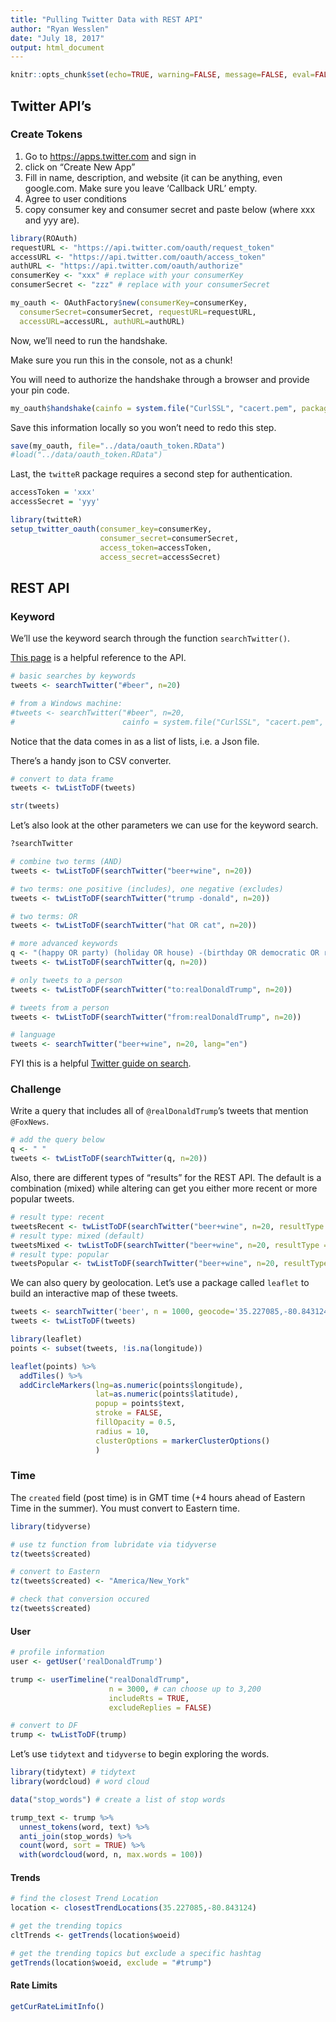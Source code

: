 ```yaml
---
title: "Pulling Twitter Data with REST API"
author: "Ryan Wesslen"
date: "July 18, 2017"
output: html_document
---
```


```r
knitr::opts_chunk$set(echo=TRUE, warning=FALSE, message=FALSE, eval=FALSE)
```

## Twitter API's

### Create Tokens

1.  Go to [https://apps.twitter.com](https://apps.twitter.com) and sign in
2.  click on "Create New App"
3.  Fill in name, description, and website (it can be anything, even google.com. Make sure you leave 'Callback URL' empty.
4.  Agree to user conditions
5.  copy consumer key and consumer secret and paste below (where xxx and yyy are).


```r
library(ROAuth)
requestURL <- "https://api.twitter.com/oauth/request_token"
accessURL <- "https://api.twitter.com/oauth/access_token"
authURL <- "https://api.twitter.com/oauth/authorize"
consumerKey <- "xxx" # replace with your consumerKey
consumerSecret <- "zzz" # replace with your consumerSecret

my_oauth <- OAuthFactory$new(consumerKey=consumerKey,
  consumerSecret=consumerSecret, requestURL=requestURL,
  accessURL=accessURL, authURL=authURL)
```

Now, we'll need to run the handshake. 

Make sure you run this in the console, not as a chunk! 

You will need to authorize the handshake through a browser and provide your pin code.

```r
my_oauth$handshake(cainfo = system.file("CurlSSL", "cacert.pem", package = "RCurl"))
```

Save this information locally so you won't need to redo this step.

```r
save(my_oauth, file="../data/oauth_token.RData")
#load("../data/oauth_token.RData")
```

Last, the `twitteR` package requires a second step for authentication.

```r
accessToken = 'xxx'
accessSecret = 'yyy'

library(twitteR)
setup_twitter_oauth(consumer_key=consumerKey, 
                    consumer_secret=consumerSecret,
                    access_token=accessToken, 
                    access_secret=accessSecret)
```

## REST API

### Keyword

We'll use the keyword search through the function `searchTwitter()`.

[This page](https://dev.twitter.com/rest/reference/get/search/tweets) is a helpful reference to the API.

```r
# basic searches by keywords
tweets <- searchTwitter("#beer", n=20)

# from a Windows machine:
#tweets <- searchTwitter("#beer", n=20, 
#                        cainfo = system.file("CurlSSL", "cacert.pem", package = "RCurl"))
```

Notice that the data comes in as a list of lists, i.e. a Json file.

There's a handy json to CSV converter.

```r
# convert to data frame
tweets <- twListToDF(tweets)

str(tweets)
```

Let's also look at the other parameters we can use for the keyword search.

```r
?searchTwitter

# combine two terms (AND)
tweets <- twListToDF(searchTwitter("beer+wine", n=20))

# two terms: one positive (includes), one negative (excludes)
tweets <- twListToDF(searchTwitter("trump -donald", n=20))

# two terms: OR
tweets <- twListToDF(searchTwitter("hat OR cat", n=20))

# more advanced keywords
q <- "(happy OR party) (holiday OR house) -(birthday OR democratic OR republican)"
tweets <- twListToDF(searchTwitter(q, n=20))

# only tweets to a person
tweets <- twListToDF(searchTwitter("to:realDonaldTrump", n=20))

# tweets from a person
tweets <- twListToDF(searchTwitter("from:realDonaldTrump", n=20))

# language
tweets <- searchTwitter("beer+wine", n=20, lang="en")
```

FYI this is a helpful [Twitter guide on search](https://dev.twitter.com/rest/public/search).

### Challenge

Write a query that includes all of `@realDonaldTrump`'s tweets that mention `@FoxNews`.

```r
# add the query below
q <- " "
tweets <- twListToDF(searchTwitter(q, n=20))
```

Also, there are different types of "results" for the REST API. The default is a combination (mixed) while altering can get you either more recent or more popular tweets.

```r
# result type: recent
tweetsRecent <- twListToDF(searchTwitter("beer+wine", n=20, resultType = "recent"))
# result type: mixed (default)
tweetsMixed <- twListToDF(searchTwitter("beer+wine", n=20, resultType = "mixed"))
# result type: popular
tweetsPopular <- twListToDF(searchTwitter("beer+wine", n=20, resultType = "popular"))
```

We can also query by geolocation. Let's use a package called `leaflet` to build an interactive map of these tweets.

```r
tweets <- searchTwitter('beer', n = 1000, geocode='35.227085,-80.843124,10mi')
tweets <- twListToDF(tweets)

library(leaflet)
points <- subset(tweets, !is.na(longitude))

leaflet(points) %>%
  addTiles() %>%
  addCircleMarkers(lng=as.numeric(points$longitude), 
                   lat=as.numeric(points$latitude), 
                   popup = points$text, 
                   stroke = FALSE, 
                   fillOpacity = 0.5, 
                   radius = 10, 
                   clusterOptions = markerClusterOptions()
                   )
```


### Time

The `created` field (post time) is in GMT time (+4 hours ahead of Eastern Time in the summer). You must convert to Eastern time.

```r
library(tidyverse)

# use tz function from lubridate via tidyverse
tz(tweets$created)

# convert to Eastern
tz(tweets$created) <- "America/New_York"

# check that conversion occured
tz(tweets$created)
```

#### User

```r
# profile information
user <- getUser('realDonaldTrump')

trump <- userTimeline("realDonaldTrump", 
                      n = 3000, # can choose up to 3,200 
                      includeRts = TRUE, 
                      excludeReplies = FALSE)

# convert to DF
trump <- twListToDF(trump)
```

Let's use `tidytext` and `tidyverse` to begin exploring the words.

```r
library(tidytext) # tidytext
library(wordcloud) # word cloud

data("stop_words") # create a list of stop words

trump_text <- trump %>%
  unnest_tokens(word, text) %>%
  anti_join(stop_words) %>%
  count(word, sort = TRUE) %>%
  with(wordcloud(word, n, max.words = 100))
```

#### Trends

```r
# find the closest Trend Location
location <- closestTrendLocations(35.227085,-80.843124)

# get the trending topics
cltTrends <- getTrends(location$woeid)

# get the trending topics but exclude a specific hashtag
getTrends(location$woeid, exclude = "#trump")
```

#### Rate Limits

```r
getCurRateLimitInfo()
```

